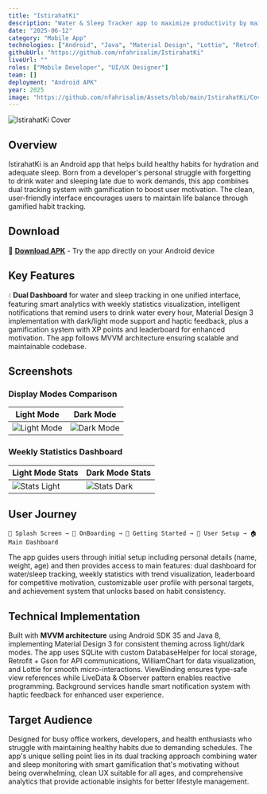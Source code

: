 ```yaml
---
title: "IstirahatKi"
description: "Water & Sleep Tracker app to maximize productivity by maintaining hydration and sleep quality"
date: "2025-06-12"
category: "Mobile App"
technologies: ["Android", "Java", "Material Design", "Lottie", "Retrofit", "Glide"]
githubUrl: "https://github.com/nfahrisalim/IstirahatKi"
liveUrl: ""
roles: ["Mobile Developer", "UI/UX Designer"]
team: []
deployment: "Android APK"
year: 2025
image: "https://github.com/nfahrisalim/Assets/blob/main/IstirahatKi/Cover.png?raw=true"
---
```


![IstirahatKi Cover](https://github.com/nfahrisalim/Assets/blob/main/IstirahatKi/Cover.png?raw=true)

## Overview

IstirahatKi is an Android app that helps build healthy habits for hydration and adequate sleep. Born from a developer's personal struggle with forgetting to drink water and sleeping late due to work demands, this app combines dual tracking system with gamification to boost user motivation. The clean, user-friendly interface encourages users to maintain life balance through gamified habit tracking.

## Download

📱 **[Download APK](https://drive.google.com/file/d/1RMm8uahPbHKEfAnZbDNhV-XreBxZNn6H/view?usp=sharing)** - Try the app directly on your Android device

## Key Features

💧 **Dual Dashboard** for water and sleep tracking in one unified interface, featuring smart analytics with weekly statistics visualization, intelligent notifications that remind users to drink water every hour, Material Design 3 implementation with dark/light mode support and haptic feedback, plus a gamification system with XP points and leaderboard for enhanced motivation. The app follows MVVM architecture ensuring scalable and maintainable codebase.

## Screenshots

### Display Modes Comparison

| Light Mode | Dark Mode |
|------------|-----------|
| ![Light Mode](https://github.com/nfahrisalim/Assets/blob/main/IstirahatKi/Night_Mode.png?raw=true) | ![Dark Mode](https://github.com/nfahrisalim/Assets/blob/main/IstirahatKi/Dark_Mode.png?raw=true) |

### Weekly Statistics Dashboard

| Light Mode Stats | Dark Mode Stats |
|------------------|-----------------|
| ![Stats Light](https://github.com/nfahrisalim/Assets/blob/main/IstirahatKi/Statistics%20_Day.png?raw=true) | ![Stats Dark](https://github.com/nfahrisalim/Assets/blob/main/IstirahatKi/Statistics%20_Night.png?raw=true) |

## User Journey

```text
📱 Splash Screen → 🎯 OnBoarding → 👋 Getting Started → 📝 User Setup → 🏠 Main Dashboard
```

The app guides users through initial setup including personal details (name, weight, age) and then provides access to main features: dual dashboard for water/sleep tracking, weekly statistics with trend visualization, leaderboard for competitive motivation, customizable user profile with personal targets, and achievement system that unlocks based on habit consistency.

## Technical Implementation

Built with **MVVM architecture** using Android SDK 35 and Java 8, implementing Material Design 3 for consistent theming across light/dark modes. The app uses SQLite with custom DatabaseHelper for local storage, Retrofit + Gson for API communications, WilliamChart for data visualization, and Lottie for smooth micro-interactions. ViewBinding ensures type-safe view references while LiveData & Observer pattern enables reactive programming. Background services handle smart notification system with haptic feedback for enhanced user experience.

## Target Audience

Designed for busy office workers, developers, and health enthusiasts who struggle with maintaining healthy habits due to demanding schedules. The app's unique selling point lies in its dual tracking approach combining water and sleep monitoring with smart gamification that's motivating without being overwhelming, clean UX suitable for all ages, and comprehensive analytics that provide actionable insights for better lifestyle management.